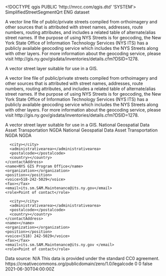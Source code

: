<!DOCTYPE qgis PUBLIC 'http://mrcc.com/qgis.dtd' 'SYSTEM'>
<qgis version="3.20.2-Odense">
  <identifier>SimplifiedStreetSegmentQrt</identifier>
  <parentidentifier></parentidentifier>
  <language>ENG</language>
  <type>dataset</type>
  <title>Street Segment Simplified SHP - National Geospatial Data Asset (NGDA)</title>
  <abstract>A vector line file of public/private streets compiled from orthoimagery and other sources that is attributed with street names, addresses, route numbers, routing attributes, and includes a related table of alternate/alias street names. If the purpose of using NYS Streets is for geocoding, the New York State Office of Information Technology Services (NYS ITS) has a publicly available geocoding service which includes the NYS Streets along with other layers. For more information about the geocoding service, please visit http://gis.ny.gov/gisdata/inventories/details.cfm?DSID=1278.

A vector street layer suitable for use in a GIS.

A vector line file of public/private streets compiled from orthoimagery and other sources that is attributed with street names, addresses, route numbers, routing attributes, and includes a related table of alternate/alias street names. If the purpose of using NYS Streets is for geocoding, the New York State Office of Information Technology Services (NYS ITS) has a publicly available geocoding service which includes the NYS Streets along with other layers. For more information about the geocoding service, please visit http://gis.ny.gov/gisdata/inventories/details.cfm?DSID=1278.

A vector street layer suitable for use in a GIS.</abstract>
  <keywords vocabulary="Search keys">
    <keyword>National Geospatial Data Asset</keyword>
    <keyword>Transportation</keyword>
    <keyword>NGDA</keyword>
  </keywords>
  <keywords vocabulary="gmd:topicCategory">
    <keyword>National Geospatial Data Asset</keyword>
    <keyword>Transportation</keyword>
    <keyword>NGDA</keyword>
    <keyword>NGDA </keyword>
  </keywords>
  <contact>
    <contactAddress>
      <type></type>
      <address></address>
      <city></city>
      <administrativearea></administrativearea>
      <postalcode></postalcode>
      <country></country>
    </contactAddress>
    <name>NYS GIS Program Office</name>
    <organization></organization>
    <position></position>
    <voice>518-242-5029</voice>
    <fax></fax>
    <email>its.sm.SAM.Maintenance@its.ny.gov</email>
    <role>Point of contact</role>
  </contact>
  <contact>
    <contactAddress>
      <type></type>
      <address></address>
      <city></city>
      <administrativearea></administrativearea>
      <postalcode></postalcode>
      <country></country>
    </contactAddress>
    <name></name>
    <organization></organization>
    <position></position>
    <voice>(518) 242-5029</voice>
    <fax></fax>
    <email>its.sm.SAM.Maintenance@its.ny.gov </email>
    <role>Point of contact</role>
  </contact>
  <links>
    <link name="File Geodatabase Feature Class" type="Download" size="" format="" mimeType="" url="http://gis.ny.gov/gisdata/fileserver/?DSID=932&amp;file=SimplifiedStreets_shp.zip" description=""/>
  </links>
  <history>Data source: N/A</history>
  <fees></fees>
  <constraints type="Security constraints"></constraints>
  <constraints type="Access">This data is provided under the standard CC0 agreement. https://creativecommons.org/publicdomain/zero/1.0/legalcode</constraints>
  <encoding></encoding>
  <crs>
    <spatialrefsys>
      <wkt></wkt>
      <proj4></proj4>
      <srsid>0</srsid>
      <srid>0</srid>
      <authid></authid>
      <description></description>
      <projectionacronym></projectionacronym>
      <ellipsoidacronym></ellipsoidacronym>
      <geographicflag>false</geographicflag>
    </spatialrefsys>
  </crs>
  <extent>
    <spatial minx="-79.76197100000000262" maxy="45.01281000000000176" dimensions="2" crs="EPSG:4326" maxx="-71.85624699999999621" miny="40.49602900000000005" minz="0" maxz="0"/>
    <temporal>
      <period>
        <start>2021-06-30T04:00:00Z</start>
        <end></end>
      </period>
    </temporal>
    <temporal>
      <period>
        <start></start>
        <end></end>
      </period>
    </temporal>
  </extent>
</qgis>
